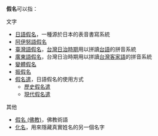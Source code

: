 '''假名'''可以指：
;文字
*[[日語假名|日語假名]]，一種源於日本的表音書寫系統
*[[阿伊努語假名|阿伊努語假名]]
*[[臺灣語假名|臺灣語假名]]，[[台灣日治時期|台灣日治時期]]用以拼讀[[臺灣話|台語]]的拼音系統
*[[廣東語假名|廣東語假名]]，台灣日治時期用以拼讀[[臺灣客家語|台灣客家語]]的拼音系統
*[[變體假名|變體假名]]
*[[振假名|振假名]]
*[[假名遣|假名遣]]，日語假名的使用方式
**[[歷史假名遣|歷史假名遣]]
**[[現代假名遣|現代假名遣]]


;其他
*[[假名_(佛教)|假名 (佛教)]]，佛教術語
*[[化名|化名]]，用來隱藏真實姓名的另一個名字
{{disambig|Cat=二字消歧义}}